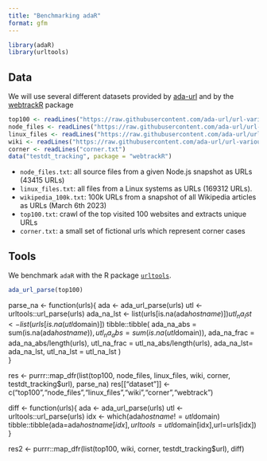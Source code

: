 ```yaml
---
title: "Benchmarking adaR"
format: gfm
---
```


```r
library(adaR)
library(urltools)
```

## Data 
We will use several different datasets provided by [ada-url](https://github.com/ada-url/url-various-datasets) and by the [webtrackR](https://github.com/schochastics/webtrackR) package

```r
top100 <- readLines("https://raw.githubusercontent.com/ada-url/url-various-datasets/main/top100/top100.txt")
node_files <- readLines("https://raw.githubusercontent.com/ada-url/url-various-datasets/main/files/node_files.txt")
linux_files <- readLines("https://raw.githubusercontent.com/ada-url/url-various-datasets/main/files/linux_files.txt")
wiki <- readLines("https://raw.githubusercontent.com/ada-url/url-various-datasets/main/wikipedia/wikipedia_100k.txt")
corner <- readLines("corner.txt")
data("testdt_tracking", package = "webtrackR")
```


- `node_files.txt`: all source files from a given Node.js snapshot as URLs (43415 URLs)
- `linux_files.txt`: all files from a Linux systems as URLs (169312 URLs).
- `wikipedia_100k.txt`: 100k URLs from a snapshot of all Wikipedia articles as URLs (March 6th 2023)
- `top100.txt`: crawl of the top visited 100 websites and extracts unique URLs
- `corner.txt`: a small set of fictional urls which represent corner cases

## Tools

We benchmark `adaR` with the R package [`urltools`](https://github.com/Ironholds/urltools).


```r
ada_url_parse(top100)
```

parse_na <- function(urls){
    ada <- ada_url_parse(urls)
    utl <- urltools::url_parse(urls)
    ada_na_lst <- list(urls[is.na(ada$hostname)])
    utl_na_lst <- list(urls[is.na(utl$domain)])
    tibble::tibble(
        ada_na_abs = sum(is.na(ada$hostname)),
        utl_na_abs = sum(is.na(utl$domain)),
        ada_na_frac = ada_na_abs/length(urls),
        utl_na_frac = utl_na_abs/length(urls),
        ada_na_lst= ada_na_lst,
        utl_na_lst = utl_na_lst
    )    
}

res <- purrr::map_dfr(list(top100, node_files, linux_files, wiki, corner, testdt_tracking$url), parse_na)
res[["dataset"]] <- c("top100","node_files","linux_files","wiki","corner","webtrack")

diff <- function(urls){
    ada <- ada_url_parse(urls)
    utl <- urltools::url_parse(urls)
    idx <- which(ada$hostname!=utl$domain)
    tibble::tibble(ada=ada$hostname[idx],urltools=utl$domain[idx],url=urls[idx])
}

res2 <- purrr::map_dfr(list(top100, wiki, corner, testdt_tracking$url), diff)
